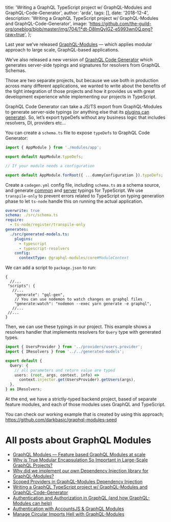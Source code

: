 
  title:
    'Writing a GraphQL TypeScript project w/ GraphQL-Modules and GraphQL-Code-Generator',
  author: 'arda',
  tags: [],
  date: '2018-12-4',
  description:
    'Writing a GraphQL TypeScript project w/ GraphQL-Modules and GraphQL-Code-Generator',
  image:
    'https://github.com/the-guild-org/oneblog/blob/master/img/704/1*dt-D8lmQyIGZ-e5993wn0Q.png?raw=true',
};


Last year we’ve released [GraphQL-Modules](https://graphql-modules.com/) — which applies modular approach to large scale, GraphQL-based applications.

We’ve also released a new version of [GraphQL Code Generator](https://graphql-code-generator.com) which generates server-side typings and signatures for resolvers from GraphQL Schemas.

Those are two separate projects, but because we use both in production across many different applications, we wanted to write about the benefits of the tight integration of those projects and how it provides us with great development experience while implementing our projects in TypeScript.

GraphQL Code Generator can take a JS/TS export from GraphQL-Modules to generate server-side typings (or anything else that its [plugins can generate](https://graphql-code-generator.com/docs/plugins/)). So, let’s export typeDefs without any business logic that includes resolvers, DI, providers etc…

You can create a `schema.ts` file to expose `typeDefs` to GraphQL Code Generator:

```typescript
import { AppModule } from './modules/app';

export default AppModule.typeDefs;

// If your module needs a configuration

export default AppModule.forRoot({ ...dummyConfiguration }).typeDefs;
```

Create a `codegen.yml` config file, including `schema.ts` as a schema source, and generate [common](https://graphql-code-generator.com/docs/plugins/typescript-common) and [server](https://graphql-code-generator.com/docs/plugins/typescript-server) typings for TypeScript. We use `transpile-only` to prevent errors related to TypeScript on typing generation phase to let `ts-node` handle this on running the actual application.

```yaml
overwrite: true
schema: ./src/schema.ts
require:
  - ts-node/register/transpile-only
generates:
  ./src/generated-models.ts:
    plugins:
      - typescript
      - typescript-resolvers
    config:
      contextType: @graphql-modules/core#ModuleContext
```

We can add a script to `package.json` to run:

```json5
{
  //...
 "scripts": {
   //...
    "generate": "gql-gen",
    // You can use nodemon to watch changes on graphql files
    "generate:watch": "nodemon --exec yarn generate -e graphql",
   //...
 //...
}
```

Then, we can use these typings in our project. This example shows a resolvers handler that implements resolvers for `Query` type with generated types.

```typescript
import { UsersProvider } from '../providers/users.provider';
import { IResolvers } from '../../generated-models';

export default {
  Query: {
    // all parameters and return value are typed
    users: (root, args, context, info) =>
      context.injector.get(UsersProvider).getUsers(args),
  },
} as IResolvers;
```

At the end, we have a strictly-typed backend project, based of separate feature modules, and each of those modules uses GraphQL and TypeScript.

You can check our working example that is created by using this approach; <https://github.com/darkbasic/graphql-modules-seed>

# All posts about GraphQL Modules

- [GraphQL Modules — Feature based GraphQL Modules at scale](/blog/graphql-modules)
- [Why is True Modular Encapsulation So Important in Large-Scale GraphQL Projects?](/blog/modular-encapsulation-graphql-modules)
- [Why did we implement our own Dependency Injection library for GraphQL-Modules?](/blog/dependency-injection-library-in-graphql-modules)
- [Scoped Providers in GraphQL-Modules Dependency Injection](/blog/graphql-modules-scoped-providers)
- [Writing a GraphQL TypeScript project w/ GraphQL-Modules and GraphQL-Code-Generator](/blog/graphql-typescript-modules-codegen)
- [Authentication and Authorization in GraphQL (and how GraphQL-Modules can help)](/blog/graphql-modules-auth)
- [Authentication with AccountsJS & GraphQL Modules](/blog/accountsjs-graphql-modules)
- [Manage Circular Imports Hell with GraphQL-Modules](/blog/manage-circular-imports-hell-in-graphql-modules)
